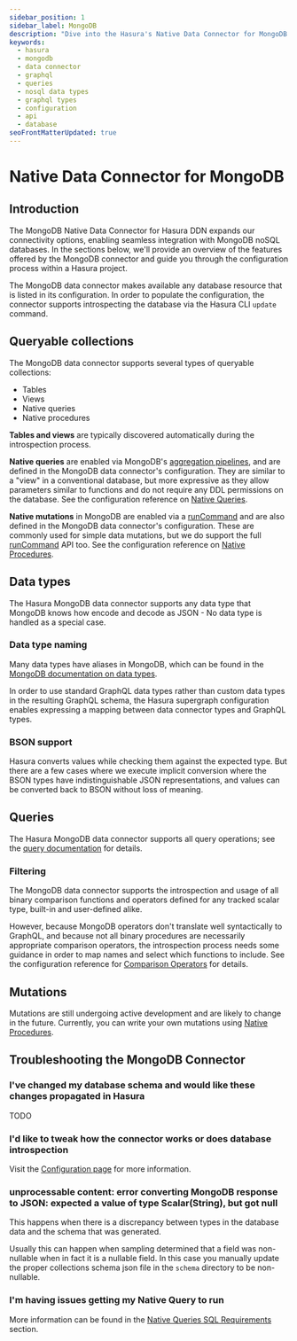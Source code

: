 ```yaml
---
sidebar_position: 1
sidebar_label: MongoDB
description: "Dive into the Hasura's Native Data Connector for MongoDB."
keywords:
  - hasura
  - mongodb
  - data connector
  - graphql
  - queries
  - nosql data types
  - graphql types
  - configuration
  - api
  - database
seoFrontMatterUpdated: true
---
```


# Native Data Connector for MongoDB

## Introduction

The MongoDB Native Data Connector for Hasura DDN expands our connectivity options, enabling seamless integration with
MongoDB noSQL databases. In the sections below, we'll provide an overview of the features offered by the MongoDB
connector and guide you through the configuration process within a Hasura project.

The MongoDB data connector makes available any database resource that is listed in its configuration. In order to
populate the configuration, the connector supports introspecting the database via the Hasura CLI `update` command.

## Queryable collections

The MongoDB data connector supports several types of queryable collections:

- Tables
- Views
- Native queries
- Native procedures

**Tables and views** are typically discovered automatically during the introspection process.

**Native queries** are enabled via MongoDB's [aggregation pipelines][MongoDB: pipeline], and are defined in the
MongoDB data connector's configuration. They are similar to a "view" in a conventional database, but more
expressive as they allow parameters similar to functions and do not require any DDL permissions on the database. See
the configuration reference on [Native Queries](/connectors/mongodb/config.mdx#updating-with-introspection).

**Native mutations** in MongoDB are enabled via a [runCommand][MongoDB: runCommand]  and are also defined in the
MongoDB data connector's configuration. These are commonly used for simple data mutations, but we do support the
full [runCommand][MongoDB: runCommand] API too. See the configuration reference on
[Native Procedures](/connectors/mongodb/config.mdx#updating-with-introspection).

## Data types

The Hasura MongoDB data connector supports any data type that MongoDB knows how encode and decode as JSON - No data
type is handled as a special case.

### Data type naming

Many data types have aliases in MongoDB, which can be found in the
[MongoDB documentation on data types][MongoDB: data types].

In order to use standard GraphQL data types rather than custom data types in the resulting GraphQL schema, the
Hasura supergraph configuration enables expressing a mapping between data connector types and GraphQL types.

### BSON support

Hasura converts values while checking them against the expected type. But there are a few cases where we execute
implicit conversion where the BSON types have indistinguishable JSON representations, and values can be converted
back to BSON without loss of meaning.

## Queries

The Hasura MongoDB data connector supports all query operations; see the
[query documentation](/graphql-api/queries/index.mdx) for details.

### Filtering

The MongoDB data connector supports the introspection and usage of all binary comparison functions and operators
defined for any tracked scalar type, built-in and user-defined alike.

However, because MongoDB operators don't translate well syntactically to GraphQL, and because not all binary
procedures are necessarily appropriate comparison operators, the introspection process needs some guidance in order
to map names and select which functions to include. See the configuration reference for
[Comparison Operators](/connectors/mongodb/config.mdx) for details.

## Mutations

Mutations are still undergoing active development and are likely to change in the future. Currently, you can write your
own mutations using [Native Procedures](/connectors/mongodb/native-procedures).

## Troubleshooting the MongoDB Connector

### I've changed my database schema and would like these changes propagated in Hasura

TODO

### I'd like to tweak how the connector works or does database introspection

Visit the [Configuration page](/connectors/mongodb/config.mdx) for more information.

### unprocessable content: error converting MongoDB response to JSON: expected a value of type Scalar(String), but got null

This happens when there is a discrepancy between types in the database data and the schema that was generated.

Usually this can happen when sampling determined that a field was non-nullable when in fact it is a nullable field.
In this case you manually update the proper collections schema json file in the `schema` directory to be non-nullable.

### I'm having issues getting my Native Query to run

More information can be found in the [Native Queries SQL Requirements](/connectors/mongodb/native-queries/index.mdx)
section.

[MongoDB: pipeline]: https://www.mongodb.com/docs/manual/core/aggregation-pipeline
[MongoDB: runCommand]: https://www.mongodb.com/docs/manual/reference/method/db.runCommand
[MongoDB: data types]: https://www.mongodb.com/docs/manual/reference/bson-types
